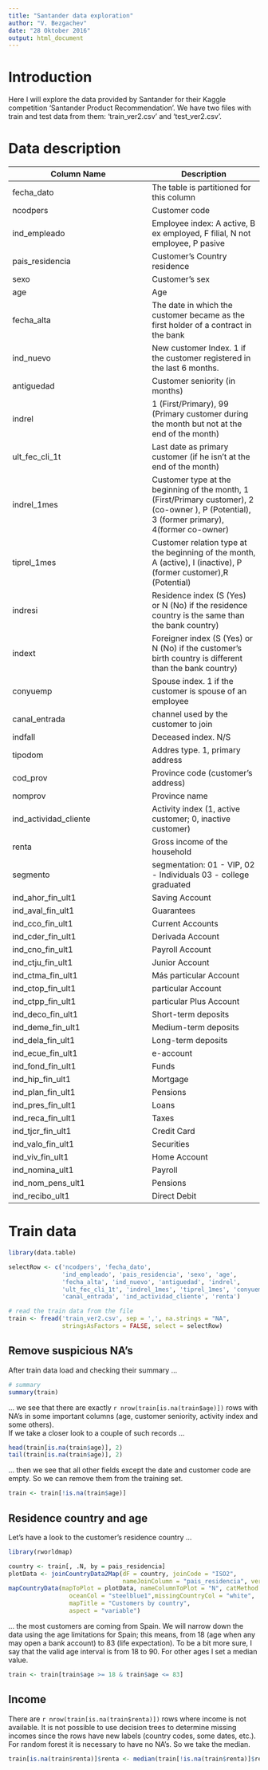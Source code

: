---
title: "Santander data exploration"
author: "V. Bezgachev"
date: "28 Oktober 2016"
output: html_document
---

# Introduction
Here I will explore the data provided by Santander for their Kaggle competition 
'Santander Product Recommendation'. We have two files with train and test data from 
them: 'train_ver2.csv' and 'test_ver2.csv'.

# Data description
Column Name     | Description
----------------|-------------
fecha_dato      | The table is partitioned for this column
ncodpers        | Customer code
ind_empleado    | Employee index: A active, B ex employed, F filial, N not employee, P pasive
pais_residencia | Customer's Country residence
sexo            | Customer's sex
age             | Age
fecha_alta      | The date in which the customer became as the first holder of a contract in the bank
ind_nuevo       | New customer Index. 1 if the customer registered in the last 6 months.
antiguedad      | Customer seniority (in months)
indrel          | 1 (First/Primary), 99 (Primary customer during the month but not at the end of the month)
ult_fec_cli_1t  | Last date as primary customer (if he isn't at the end of the month)
indrel_1mes     | Customer type at the beginning of the month, 1 (First/Primary customer), 2 (co-owner ), P (Potential), 3 (former primary), 4(former co-owner)
tiprel_1mes     | Customer relation type at the beginning of the month, A (active), I (inactive), P (former customer),R (Potential)
indresi         | Residence index (S (Yes) or N (No) if the residence country is the same than the bank country)
indext          | Foreigner index (S (Yes) or N (No) if the customer's birth country is different than the bank country)
conyuemp        | Spouse index. 1 if the customer is spouse of an employee
canal_entrada   | channel used by the customer to join
indfall         | Deceased index. N/S
tipodom         | Addres type. 1, primary address
cod_prov        | Province code (customer's address)
nomprov         | Province name
ind_actividad_cliente | Activity index (1, active customer; 0, inactive customer)
renta           | Gross income of the household
segmento        | segmentation: 01 - VIP, 02 - Individuals 03 - college graduated
ind_ahor_fin_ult1 | Saving Account
ind_aval_fin_ult1 | Guarantees
ind_cco_fin_ult1  | Current Accounts
ind_cder_fin_ult1 | Derivada Account
ind_cno_fin_ult1  | Payroll Account
ind_ctju_fin_ult1 | Junior Account
ind_ctma_fin_ult1 | Más particular Account
ind_ctop_fin_ult1 | particular Account
ind_ctpp_fin_ult1 | particular Plus Account
ind_deco_fin_ult1 | Short-term deposits
ind_deme_fin_ult1 | Medium-term deposits
ind_dela_fin_ult1 | Long-term deposits
ind_ecue_fin_ult1 | e-account
ind_fond_fin_ult1 | Funds
ind_hip_fin_ult1  | Mortgage
ind_plan_fin_ult1 | Pensions
ind_pres_fin_ult1 | Loans
ind_reca_fin_ult1 | Taxes
ind_tjcr_fin_ult1 | Credit Card
ind_valo_fin_ult1 | Securities
ind_viv_fin_ult1  | Home Account
ind_nomina_ult1   | Payroll
ind_nom_pens_ult1 | Pensions
ind_recibo_ult1   | Direct Debit

# Train data
``` {r echo = FALSE, message = FALSE, warning = FALSE, results = 'hide', cache = TRUE}
library(data.table)

selectRow <- c('ncodpers', 'fecha_dato',
               'ind_empleado', 'pais_residencia', 'sexo', 'age', 
               'fecha_alta', 'ind_nuevo', 'antiguedad', 'indrel',
               'ult_fec_cli_1t', 'indrel_1mes', 'tiprel_1mes', 'conyuemp',
               'canal_entrada', 'ind_actividad_cliente', 'renta')

# read the train data from the file
train <- fread('train_ver2.csv', sep = ',', na.strings = "NA", 
               stringsAsFactors = FALSE, select = selectRow)
```

## Remove suspicious NA's
After train data load and checking their summary ...
``` {r echo = FALSE}
# summary
summary(train)
```
... we see that there are exactly `r nrow(train[is.na(train$age)])` rows with NA's in some
important columns (age, customer seniority, activity index and some others).  
If we take a closer look to a couple of such records ...
``` {r echo = FALSE}
head(train[is.na(train$age)], 2)
tail(train[is.na(train$age)], 2)
```
... then we see that all other fields except the date and customer code are empty.
So we can remove them from the training set.
``` {r echo = FALSE, cache = TRUE}
train <- train[!is.na(train$age)]
```

## Residence country and age
Let's have a look to the customer's residence country ...
``` {r message = FALSE, warning = FALSE, echo = FALSE}
library(rworldmap)

country <- train[, .N, by = pais_residencia]
plotData <- joinCountryData2Map(dF = country, joinCode = "ISO2", 
                                nameJoinColumn = "pais_residencia", verbose=F)
mapCountryData(mapToPlot = plotData, nameColumnToPlot = "N", catMethod = "logFixedWidth",
                 oceanCol = "steelblue1",missingCountryCol = "white",
                 mapTitle = "Customers by country",
                 aspect = "variable")
```
... the most customers are coming from Spain. We will narrow down the data using the age 
limitations for Spain; this means, from 18 (age when any may open a bank account) to 
83 (life expectation). To be a bit more sure, I say that the valid age interval is from 18 to 90. 
For other ages I set a median value.

``` {r echo = FALSE}
train <- train[train$age >= 18 & train$age <= 83]
```

## Income
There are `r nrow(train[is.na(train$renta)])` rows where income is not available.
It is not possible to use decision trees to determine missing incomes since the rows
have new labels (country codes, some dates, etc.). For random forest it is necessary 
to have no NA's. So we take the median.

``` {r echo = FALSE}
train[is.na(train$renta)]$renta <- median(train[!is.na(train$renta)]$renta)
```